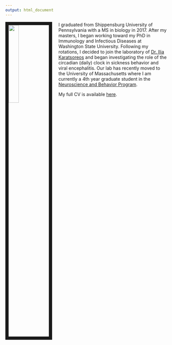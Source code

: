 ```yaml
---
output: html_document
---
```


<link rel="stylesheet" href="styles.css" type="text/css">

<img src="images/DSC_2325.jpg" style="width:25%; border:10px solid; margin-right: 20px" align="left">

I graduated from Shippensburg University of Pennsylvania with a MS in biology in 2017. After my masters, I began working toward my PhD in Immunology and Infectious Diseases at Washington State University. Following my rotations, I decided to join the laboratory of [Dr. Ilia Karatsoreos](https://www.karatsoreoslab.org/) and began investigating the role of the circadian (daily) clock in sickness behavior and viral encephalitis. Our lab has recently moved to the University of Massachusetts where I am currently a 4th year graduate student in the [Neuroscience and Behavior Program](https://gpls.cns.umass.edu/nsb). 

My full CV is available [here](files/pearson-cv-2020-05-12.pdf).
